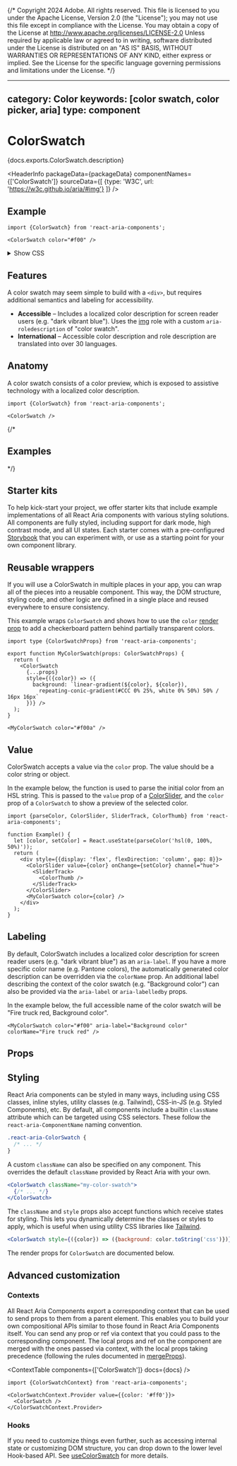 {/* Copyright 2024 Adobe. All rights reserved.
This file is licensed to you under the Apache License, Version 2.0 (the "License");
you may not use this file except in compliance with the License. You may obtain a copy
of the License at http://www.apache.org/licenses/LICENSE-2.0
Unless required by applicable law or agreed to in writing, software distributed under
the License is distributed on an "AS IS" BASIS, WITHOUT WARRANTIES OR REPRESENTATIONS
OF ANY KIND, either express or implied. See the License for the specific language
governing permissions and limitations under the License. */}



---
category: Color
keywords: [color swatch, color picker, aria]
type: component
---

# ColorSwatch

<PageDescription>{docs.exports.ColorSwatch.description}</PageDescription>

<HeaderInfo
  packageData={packageData}
  componentNames={['ColorSwatch']}
  sourceData={[
    {type: 'W3C', url: 'https://w3c.github.io/aria/#img'}
  ]} />

## Example

```tsx example
import {ColorSwatch} from 'react-aria-components';

<ColorSwatch color="#f00" />
```

<details>
  <summary style={{fontWeight: 'bold'}}><ChevronRight size="S" /> Show CSS</summary>

```css hidden
@import "./ColorSlider.mdx";
```

```css
.react-aria-ColorSwatch {
  width: 32px;
  height: 32px;
  border-radius: 4px;
  box-shadow: inset 0 0 0 1px rgba(0, 0, 0, 0.1);
}
```

</details>

## Features

A color swatch may seem simple to build with a `<div>`, but requires additional semantics and labeling for accessibility.

* **Accessible** – Includes a localized color description for screen reader users (e.g. "dark vibrant blue"). Uses the [img](https://w3c.github.io/aria/#img) role with a custom `aria-roledescription` of "color swatch".
* **International** – Accessible color description and role description are translated into over 30 languages.

## Anatomy

A color swatch consists of a color preview, which is exposed to assistive technology with a localized color description.

```tsx
import {ColorSwatch} from 'react-aria-components';

<ColorSwatch />
```

{/*

## Examples

<ExampleList tag="colorslider" />

*/}

## Starter kits

To help kick-start your project, we offer starter kits that include example implementations of all React Aria components with various styling solutions. All components are fully styled, including support for dark mode, high contrast mode, and all UI states. Each starter comes with a pre-configured [Storybook](https://storybook.js.org/) that you can experiment with, or use as a starting point for your own component library.

<StarterKits component="colorswatch" />

## Reusable wrappers

If you will use a ColorSwatch in multiple places in your app, you can wrap all of the pieces into a reusable component. This way, the DOM structure, styling code, and other logic are defined in a single place and reused everywhere to ensure consistency.

This example wraps `ColorSwatch` and shows how to use the `color` [render prop](styling.html#render-props) to add a checkerboard pattern behind partially transparent colors.

```tsx example export=true
import type {ColorSwatchProps} from 'react-aria-components';

export function MyColorSwatch(props: ColorSwatchProps) {
  return (
    <ColorSwatch
      {...props}
      style={({color}) => ({
        background: `linear-gradient(${color}, ${color}),
          repeating-conic-gradient(#CCC 0% 25%, white 0% 50%) 50% / 16px 16px`
      })} />
  );
}

<MyColorSwatch color="#f00a" />
```

## Value

ColorSwatch accepts a value via the `color` prop. The value should be a color string or <TypeLink links={docs.links} type={docs.exports.Color} /> object.

In the example below, the <TypeLink links={docs.links} type={docs.exports.parseColor} /> function is used to parse the initial color from an HSL string. This is passed to the `value` prop of a [ColorSlider](ColorSlider.html), and the `color` prop of a `ColorSwatch` to show a preview of the selected color.

```tsx example
import {parseColor, ColorSlider, SliderTrack, ColorThumb} from 'react-aria-components';

function Example() {
  let [color, setColor] = React.useState(parseColor('hsl(0, 100%, 50%)'));
  return (
    <div style={{display: 'flex', flexDirection: 'column', gap: 8}}>
      <ColorSlider value={color} onChange={setColor} channel="hue">
        <SliderTrack>
          <ColorThumb />
        </SliderTrack>
      </ColorSlider>
      <MyColorSwatch color={color} />
    </div>
  );
}
```

## Labeling

By default, ColorSwatch includes a localized color description for screen reader users (e.g. "dark vibrant blue") as an `aria-label`. If you have a more specific color name (e.g. Pantone colors), the automatically generated color description can be overridden via the `colorName` prop. An additional label describing the context of the color swatch (e.g. "Background color") can also be provided via the `aria-label` or `aria-labelledby` props.

In the example below, the full accessible name of the color swatch will be "Fire truck red, Background color".

```tsx example
<MyColorSwatch color="#f00" aria-label="Background color" colorName="Fire truck red" />
```

## Props

<PropTable component={docs.exports.ColorSwatch} links={docs.links} />

## Styling

React Aria components can be styled in many ways, including using CSS classes, inline styles, utility classes (e.g. Tailwind), CSS-in-JS (e.g. Styled Components), etc. By default, all components include a builtin `className` attribute which can be targeted using CSS selectors. These follow the `react-aria-ComponentName` naming convention.

```css
.react-aria-ColorSwatch {
  /* ... */
}
```

A custom `className` can also be specified on any component. This overrides the default `className` provided by React Aria with your own.

```jsx
<ColorSwatch className="my-color-swatch">
  {/* ... */}
</ColorSwatch>
```

The `className` and `style` props also accept functions which receive states for styling. This lets you dynamically determine the classes or styles to apply, which is useful when using utility CSS libraries like [Tailwind](https://tailwindcss.com/).

```jsx
<ColorSwatch style={({color}) => ({background: color.toString('css')})} />
```

The render props for `ColorSwatch` are documented below.

<StateTable properties={docs.exports.ColorSwatchRenderProps.properties} />

## Advanced customization

### Contexts

All React Aria Components export a corresponding context that can be used to send props to them from a parent element. This enables you to build your own compositional APIs similar to those found in React Aria Components itself. You can send any prop or ref via context that you could pass to the corresponding component. The local props and ref on the component are merged with the ones passed via context, with the local props taking precedence (following the rules documented in [mergeProps](mergeProps.html)).

<ContextTable components={['ColorSwatch']} docs={docs} />

```tsx example
import {ColorSwatchContext} from 'react-aria-components';

<ColorSwatchContext.Provider value={{color: '#ff0'}}>
  <ColorSwatch />
</ColorSwatchContext.Provider>
```

### Hooks

If you need to customize things even further, such as accessing internal state or customizing DOM structure, you can drop down to the lower level Hook-based API. See [useColorSwatch](useColorSwatch.html) for more details.
